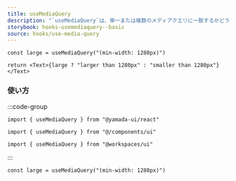 ```yaml
---
title: useMediaQuery
description: "`useMediaQuery`は、単一または複数のメディアクエリに一致するかどうかを検知するカスタムフックです。"
storybook: hooks-usemediaquery--basic
source: hooks/use-media-query
---
```


```tsx preview functional client
const large = useMediaQuery("(min-width: 1280px)")

return <Text>{large ? "larger than 1280px" : "smaller than 1280px"}</Text>
```

### 使い方

:::code-group

```tsx [package]
import { useMediaQuery } from "@yamada-ui/react"
```

```tsx [alias]
import { useMediaQuery } from "@/components/ui"
```

```tsx [monorepo]
import { useMediaQuery } from "@workspaces/ui"
```

:::

```tsx
const large = useMediaQuery("(min-width: 1280px)")
```
